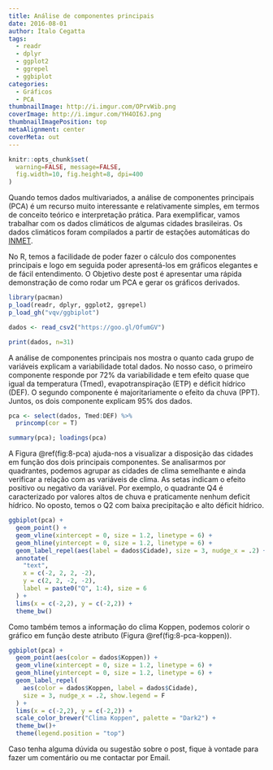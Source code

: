 ---
title: Análise de componentes principais
date: 2016-08-01
author: Ítalo Cegatta
tags:
  - readr
  - dplyr
  - ggplot2
  - ggrepel
  - ggbiplot
categories:
  - Gráficos
  - PCA
thumbnailImage: http://i.imgur.com/OPrvWib.png
coverImage: http://i.imgur.com/YH4OI6J.png
thumbnailImagePosition: top
metaAlignment: center
coverMeta: out
---

```{r setup, include=FALSE}
knitr::opts_chunk$set(
  warning=FALSE, message=FALSE,
  fig.width=10, fig.height=8, dpi=400
)
```

Quando temos dados multivariados, a análise de componentes principais (PCA) é um recurso muito interessante e relativamente simples, em termos de conceito teórico e interpretação prática. Para exemplificar, vamos trabalhar com os dados climáticos de algumas cidades brasileiras. Os dados climáticos foram compilados a partir de estações automáticas do [INMET](http://www.inmet.gov.br/portal/index.php?r=estacoes/estacoesautomaticas). 

No R, temos a facilidade de poder fazer o cálculo dos componentes principais e logo em seguida poder apresentá-los em gráficos elegantes e de fácil entendimento. O Objetivo deste post é apresentar uma rápida demonstração de como rodar um PCA e gerar os gráficos derivados.

```{r}
library(pacman)
p_load(readr, dplyr, ggplot2, ggrepel)
p_load_gh("vqv/ggbiplot")
```

```{r, message=FALSE}
dados <- read_csv2("https://goo.gl/OfumGV")

print(dados, n=31)
```

A análise de componentes principais nos mostra o quanto cada grupo de variáveis explicam a variabilidade total dados. No nosso caso, o primeiro componente responde por 72% da variabilidade e tem efeito quase que igual da temperatura (Tmed), evapotranspiração (ETP) e déficit hídrico (DEF). O segundo componente é majoritariamente o efeito da chuva (PPT). Juntos, os dois componente explicam 95% dos dados.

```{r}
pca <- select(dados, Tmed:DEF) %>%
  princomp(cor = T)

summary(pca); loadings(pca)
```

A Figura \@ref(fig:8-pca) ajuda-nos a visualizar a disposição das cidades em função dos dois principais componentes. Se analisarmos por quadrantes, podemos agrupar as cidades de clima semelhante e ainda verificar a relação com as variáveis de clima. As setas indicam o efeito positivo ou negativo da variável. Por exemplo, o quadrante Q4 é caracterizado por valores altos de chuva e praticamente nenhum deficit hídrico. No oposto, temos o Q2 com baixa precipitação e alto déficit hídrico.

```{r 8-pca, fig.width=8, fig.height=8, warning=FALSE, fig.cap="Representação gráfica dos componentes principais."}
ggbiplot(pca) +
  geom_point() +
  geom_vline(xintercept = 0, size = 1.2, linetype = 6) +
  geom_hline(yintercept = 0, size = 1.2, linetype = 6) +
  geom_label_repel(aes(label = dados$Cidade), size = 3, nudge_x = .2) +
  annotate(
    "text",
    x = c(-2, 2, 2, -2),
    y = c(2, 2, -2, -2), 
    label = paste0("Q", 1:4), size = 6
  ) +
  lims(x = c(-2,2), y = c(-2,2)) +
  theme_bw()
```

Como também temos a informação do clima Koppen, podemos colorir o gráfico em função deste atributo (Figura \@ref(fig:8-pca-koppen)).

```{r 8-pca-koppen, fig.width=8, fig.height=8, fig.cap="Representação gráfica dos componentes principais com classificação Koppen."}
ggbiplot(pca) +
  geom_point(aes(color = dados$Koppen)) +
  geom_vline(xintercept = 0, size = 1.2, linetype = 6) +
  geom_hline(yintercept = 0, size = 1.2, linetype = 6) +
  geom_label_repel(
    aes(color = dados$Koppen, label = dados$Cidade),
    size = 3, nudge_x = .2, show.legend = F
  ) +
  lims(x = c(-2,2), y = c(-2,2)) +
  scale_color_brewer("Clima Koppen", palette = "Dark2") +
  theme_bw()+
  theme(legend.position = "top")
```

Caso tenha alguma dúvida ou sugestão sobre o post, fique à vontade para fazer um comentário ou me contactar por Email.
